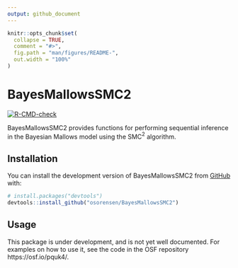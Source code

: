 ```yaml
---
output: github_document
---
```


<!-- README.md is generated from README.Rmd. Please edit that file -->

```r
knitr::opts_chunk$set(
  collapse = TRUE,
  comment = "#>",
  fig.path = "man/figures/README-",
  out.width = "100%"
)
```

# BayesMallowsSMC2

<!-- badges: start -->
[![R-CMD-check](https://github.com/osorensen/BayesMallowsSMC2/actions/workflows/R-CMD-check.yaml/badge.svg)](https://github.com/osorensen/BayesMallowsSMC2/actions/workflows/R-CMD-check.yaml)
<!-- badges: end -->

BayesMallowsSMC2 provides functions for performing sequential inference in the Bayesian Mallows model using the SMC$^{2}$ algorithm.

## Installation

You can install the development version of BayesMallowsSMC2 from [GitHub](https://github.com/) with:

``` r
# install.packages("devtools")
devtools::install_github("osorensen/BayesMallowsSMC2")
```

## Usage

This package is under development, and is not yet well documented. For examples on how to use it, see the code in the OSF repository https://osf.io/pquk4/.


